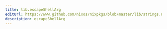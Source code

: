 ```yaml
---
title: lib.escapeShellArg
editUrl: https://www.github.com/nixos/nixpkgs/blob/master/lib/strings.nix#L429C20
description: escapeShellArg
---
```




<LinkCard
    title="Contribute Now!"
    description="API Documentation is done in our source code"
    href="https://www.github.com/nixos/nixpkgs/blob/master/lib/strings.nix#L429C20"
/>

